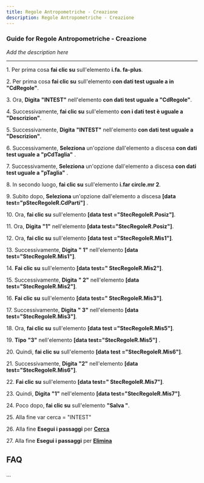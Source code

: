 ```yaml
---
title: Regole Antropometriche - Creazione
description: Regole Antropometriche - Creazione
---
```


### Guide for Regole Antropometriche - Creazione

*Add the description here*

___

1\. Per prima cosa **fai clic su** sull'elemento **i.fa. fa-plus**.  
  
2\. Per prima cosa **fai clic su** sull'elemento **con dati test uguale a in "CdRegole"**.  
  
3\. Ora, **Digita** **"INTEST"** nell'elemento **con dati test uguale a "CdRegole"**.  
  
4\. Successivamente, **fai clic su** sull'elemento **con i dati test è uguale a "Descrizion"**.  
  
5\. Successivamente, **Digita** **"INTEST"** nell'elemento **con dati test uguale a "Descrizion"**.  
  
6\. Successivamente, **Seleziona** un'opzione dall'elemento a discesa **con dati test uguale a "pCdTaglia"** .  
  
7\. Successivamente, **Seleziona** un'opzione dall'elemento a discesa **con dati test uguale a "pTaglia"** .  
  
8\. In secondo luogo, **fai clic su** sull'elemento **i.far circle.mr 2**.  
  
9\. Subito dopo, **Seleziona** un'opzione dall'elemento a discesa **\[data test="pStecRegoleR.CdParti"\]** .  
  
10\. Ora, **fai clic su** sull'elemento **\[data test ="StecRegoleR.Posiz"\]**.  
  
11\. Ora, **Digita** **"1"** nell'elemento **\[data test="StecRegoleR.Posiz"\]**.  
  
12\. Ora, **fai clic su** sull'elemento **\[data test ="StecRegoleR.Mis1"\]**.  
  
13\. Successivamente, **Digita** **" 1"** nell'elemento **\[data test="StecRegoleR.Mis1"\]**.  
  
14\. **Fai clic su** sull'elemento **\[data test=" StecRegoleR.Mis2"\]**.  
  
15\. Successivamente, **Digita** **" 2"** nell'elemento **\[data test="StecRegoleR.Mis2"\]**.  
  
16\. **Fai clic su** sull'elemento **\[data test=" StecRegoleR.Mis3"\]**.  
  
17\. Successivamente, **Digita** **" 3"** nell'elemento **\[data test="StecRegoleR.Mis3"\]**.  
  
18\. Ora, **fai clic su** sull'elemento **\[data test ="StecRegoleR.Mis5"\]**.  
  
19\. **Tipo** **"3"** nell'elemento **\[data test="StecRegoleR.Mis5"\]** .  
  
20\. Quindi, **fai clic su** sull'elemento **\[data test ="StecRegoleR.Mis6"\]**.  
  
21\. Successivamente, **Digita** **"2"** nell'elemento **\[data test="StecRegoleR.Mis6"\]**.  
  
22\. **Fai clic su** sull'elemento **\[data test=" StecRegoleR.Mis7"\]**.  
  
23\. Quindi, **Digita** **"1"** nell'elemento **\[data test="StecRegoleR.Mis7"\]**.  
  
24\. Poco dopo, **fai clic su** sull'elemento **"Salva "**.  
  
25\. Alla fine var cerca = "INTEST"  
  
26\. Alla fine **Esegui i passaggi** per **[Cerca](../docs/Z_Operazioni%20base/Cerca)**  
  
27\. Alla fine **Esegui i passaggi** per **[Elimina](../docs/Z_Operazioni%20base/Elimina)**

FAQ
---

...